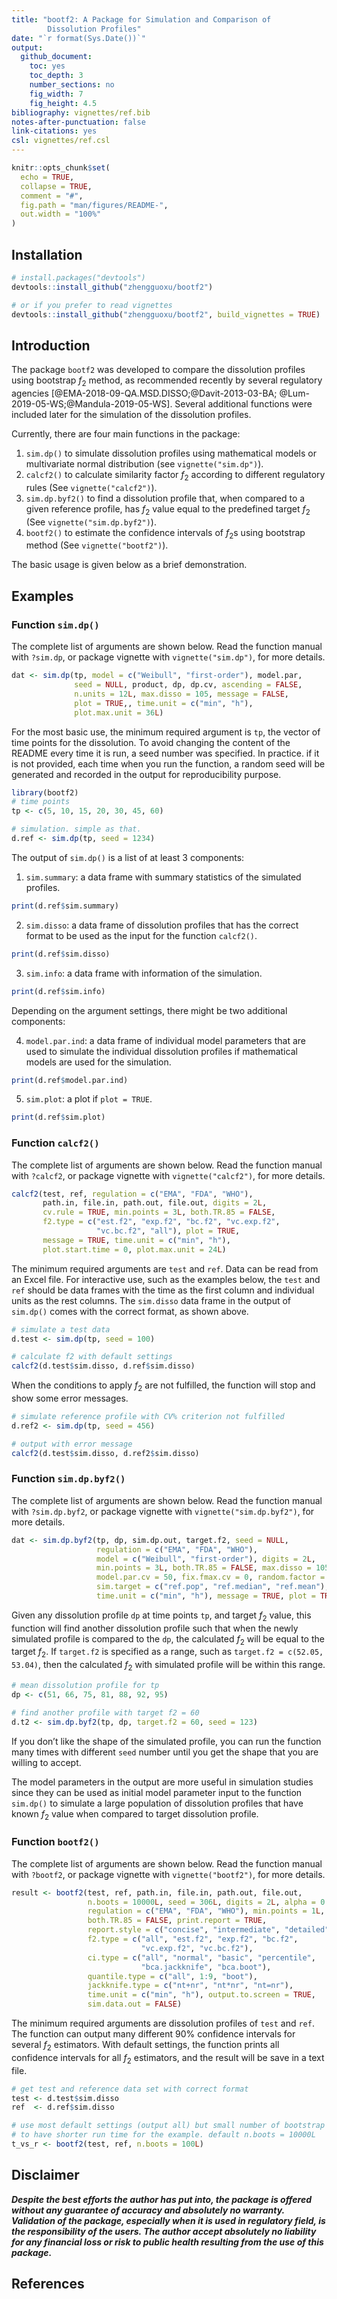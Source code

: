 ```yaml
---
title: "bootf2: A Package for Simulation and Comparison of 
        Dissolution Profiles"
date: "`r format(Sys.Date())`"
output:
  github_document:
    toc: yes
    toc_depth: 3
    number_sections: no
    fig_width: 7
    fig_height: 4.5
bibliography: vignettes/ref.bib
notes-after-punctuation: false
link-citations: yes
csl: vignettes/ref.csl
---
```


<!-- README.md is generated from README.Rmd. Please edit that file -->

```r
knitr::opts_chunk$set(
  echo = TRUE,
  collapse = TRUE,
  comment = "#",
  fig.path = "man/figures/README-",
  out.width = "100%"
)
```

## Installation{-}

```r
# install.packages("devtools") 
devtools::install_github("zhengguoxu/bootf2")

# or if you prefer to read vignettes
devtools::install_github("zhengguoxu/bootf2", build_vignettes = TRUE)
```

## Introduction

<!-- badges: start -->
<!-- badges: end -->

The package `bootf2` was developed to compare the dissolution profiles
using bootstrap $f_2$ method, as recommended recently by several 
regulatory agencies [@EMA-2018-09-QA.MSD.DISSO;@Davit-2013-03-BA;
@Lum-2019-05-WS;@Mandula-2019-05-WS]. Several additional functions 
were included later for the simulation of the dissolution profiles.

Currently, there are four main functions in the package:

1. `sim.dp()` to simulate dissolution profiles using mathematical models
    or multivariate normal distribution (see `vignette("sim.dp")`). 
1. `calcf2()` to calculate similarity factor $f_2$ according to 
    different regulatory rules (See `vignette("calcf2")`).
1. `sim.dp.byf2()` to find a dissolution profile that, when compared to 
    a given reference profile, has $f_2$ value equal to the predefined 
    target $f_2$ (See `vignette("sim.dp.byf2")`).
1. `bootf2()` to estimate the confidence intervals of $f_2$s using 
    bootstrap method (See `vignette("bootf2")`).

The basic usage is given below as a brief demonstration. 

## Examples

### Function `sim.dp()`

The complete list of arguments are shown below. Read the function 
manual with `?sim.dp`, or package vignette with `vignette("sim.dp")`, 
for more details.

```r
dat <- sim.dp(tp, model = c("Weibull", "first-order"), model.par,
              seed = NULL, product, dp, dp.cv, ascending = FALSE, 
              n.units = 12L, max.disso = 105, message = FALSE, 
              plot = TRUE,, time.unit = c("min", "h"), 
              plot.max.unit = 36L)
```

For the most basic use, the minimum required argument is `tp`, 
the vector of time points for the dissolution. To avoid changing the
content of the README every time it is run, a seed number was specified.
In practice. if it is not provided, each time when you run the function,
a random seed will be generated and recorded in the output for 
reproducibility purpose.

```r
library(bootf2)
# time points
tp <- c(5, 10, 15, 20, 30, 45, 60)

# simulation. simple as that. 
d.ref <- sim.dp(tp, seed = 1234)
```

The output of `sim.dp()` is a list of at least 3 components:

1. `sim.summary`: a data frame with summary statistics of the simulated
    profiles.

```r
print(d.ref$sim.summary)
```

2. `sim.disso`: a data frame of dissolution profiles that has the 
    correct format to be used as the input for the function `calcf2()`.
  
```r
print(d.ref$sim.disso)
```

3. `sim.info`: a data frame with information of the simulation.

```r
print(d.ref$sim.info)
```

Depending on the argument settings, there might be two additional components:

4. `model.par.ind`: a data frame of individual model parameters that 
    are used to simulate the individual dissolution profiles if 
    mathematical models are used for the simulation.
  
```r
print(d.ref$model.par.ind)
```

5. `sim.plot`: a plot if `plot = TRUE`.

```r
print(d.ref$sim.plot)
```

### Function `calcf2()`

The complete list of arguments are shown below. Read the function 
manual with `?calcf2`, or package vignette with `vignette("calcf2")`, 
for more details.

```r
calcf2(test, ref, regulation = c("EMA", "FDA", "WHO"),
       path.in, file.in, path.out, file.out, digits = 2L,
       cv.rule = TRUE, min.points = 3L, both.TR.85 = FALSE,
       f2.type = c("est.f2", "exp.f2", "bc.f2", "vc.exp.f2",
                   "vc.bc.f2", "all"), plot = TRUE,
       message = TRUE, time.unit = c("min", "h"),
       plot.start.time = 0, plot.max.unit = 24L)
```

The minimum required arguments are `test` and `ref`. Data can be read
from an Excel file. For interactive use, such as the examples below, 
the `test` and `ref` should be data frames with the time as the first
column and individual units as the rest columns. The `sim.disso` data
frame in the output of `sim.dp()` comes with the correct format, 
as shown above.

```r
# simulate a test data
d.test <- sim.dp(tp, seed = 100)

# calculate f2 with default settings
calcf2(d.test$sim.disso, d.ref$sim.disso)
```

When the conditions to apply $f_2$ are not fulfilled, the function will
stop and show some error messages. 

```r
# simulate reference profile with CV% criterion not fulfilled  
d.ref2 <- sim.dp(tp, seed = 456)

# output with error message
calcf2(d.test$sim.disso, d.ref2$sim.disso)
```

### Function `sim.dp.byf2()`

The complete list of arguments are shown below. Read the function 
manual with `?sim.dp.byf2`, or package vignette with
`vignette("sim.dp.byf2")`, for more details.

```r
dat <- sim.dp.byf2(tp, dp, sim.dp.out, target.f2, seed = NULL,
                   regulation = c("EMA", "FDA", "WHO"),
                   model = c("Weibull", "first-order"), digits = 2L,
                   min.points = 3L, both.TR.85 = FALSE, max.disso = 105,
                   model.par.cv = 50, fix.fmax.cv = 0, random.factor = 3,
                   sim.target = c("ref.pop", "ref.median", "ref.mean"),
                   time.unit = c("min", "h"), message = TRUE, plot = TRUE)
```

Given any dissolution profile `dp` at time points `tp`, and target $f_2$ 
value, this function will find another dissolution profile such that 
when the newly simulated profile is compared to the `dp`, the 
calculated $f_2$ will be equal to the target $f_2$. If `target.f2` is
specified as a range, such as `target.f2 = c(52.05, 53.04)`, then the 
calculated $f_2$ with simulated profile will be within this range. 

```r
# mean dissolution profile for tp
dp <- c(51, 66, 75, 81, 88, 92, 95)

# find another profile with target f2 = 60
d.t2 <- sim.dp.byf2(tp, dp, target.f2 = 60, seed = 123)
```

If you don't like the shape of the simulated profile, you can run the 
function many times with different `seed` number until you get the 
shape that you are willing to accept. 

The model parameters in the output are more useful in simulation studies 
since they can be used as initial model parameter input to the function
`sim.dp()` to simulate a large population of dissolution profiles that 
have known $f_2$ value when compared to target dissolution profile.

### Function `bootf2()`

The complete list of arguments are shown below. Read the function 
manual with `?bootf2`, or package vignette with `vignette("bootf2")`, 
for more details.

```r
result <- bootf2(test, ref, path.in, file.in, path.out, file.out,
                 n.boots = 10000L, seed = 306L, digits = 2L, alpha = 0.05,
                 regulation = c("EMA", "FDA", "WHO"), min.points = 1L,
                 both.TR.85 = FALSE, print.report = TRUE,
                 report.style = c("concise", "intermediate", "detailed"),
                 f2.type = c("all", "est.f2", "exp.f2", "bc.f2",
                             "vc.exp.f2", "vc.bc.f2"),
                 ci.type = c("all", "normal", "basic", "percentile",
                             "bca.jackknife", "bca.boot"),
                 quantile.type = c("all", 1:9, "boot"),
                 jackknife.type = c("nt+nr", "nt*nr", "nt=nr"),
                 time.unit = c("min", "h"), output.to.screen = TRUE,
                 sim.data.out = FALSE)
```

The minimum required arguments are dissolution profiles of `test` and `ref`.
The function can output many different 90% confidence intervals for several
$f_2$ estimators. 
With default settings, the function prints all confidence intervals for all 
$f_2$ estimators, and the result will be save in a text file. 


```r
# get test and reference data set with correct format
test <- d.test$sim.disso
ref  <- d.ref$sim.disso

# use most default settings (output all) but small number of bootstrap
# to have shorter run time for the example. default n.boots = 10000L
t_vs_r <- bootf2(test, ref, n.boots = 100L)
```

## Disclaimer

_**Despite the best efforts the author has put into, the package is offered
without any guarantee of accuracy and absolutely no warranty. 
Validation of the package, especially when it is used in regulatory field, 
is the responsibility of the users. The author accept absolutely no liability
for any financial loss or risk to public health resulting from the use of
this package.**_

## References

<div id="refs"></div>
